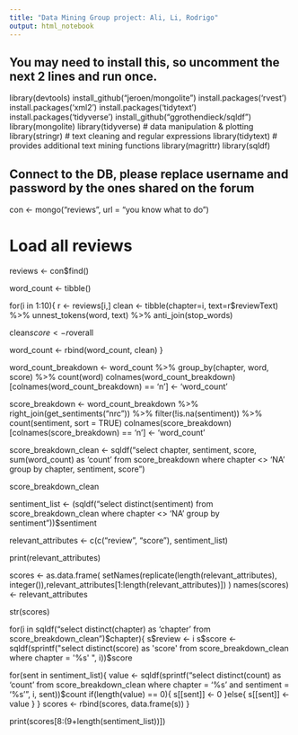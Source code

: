 ```yaml
---
title: "Data Mining Group project: Ali, Li, Rodrigo"
output: html_notebook
---
```

## You may need to install this, so uncomment the next 2 lines and run once.
library(devtools)
install_github("jeroen/mongolite")
install.packages('rvest')
install.packages('xml2')
install.packages('tidytext')
install.packages('tidyverse')
install_github("ggrothendieck/sqldf")
library(mongolite)
library(tidyverse)      # data manipulation & plotting
library(stringr)        # text cleaning and regular expressions
library(tidytext)       # provides additional text mining functions
library(magrittr)
library(sqldf)

## Connect to the DB, please replace username and password by the ones shared on the forum
con <- mongo("reviews", url = "you know what to do")

# Load all reviews
reviews <- con$find()

word_count <- tibble()

for(i in 1:10){
  r <- reviews[i,]
  clean <- tibble(chapter=i, text=r$reviewText) %>%
    unnest_tokens(word, text) %>%
    anti_join(stop_words)
    
  clean$score <- r$overall

  word_count <- rbind(word_count, clean)
}

word_count_breakdown <- word_count %>% group_by(chapter, word, score) %>% count(word)
colnames(word_count_breakdown)[colnames(word_count_breakdown) == 'n'] <- 'word_count'

score_breakdown <- word_count_breakdown %>%
  right_join(get_sentiments("nrc")) %>%
  filter(!is.na(sentiment)) %>%
  count(sentiment, sort = TRUE)
colnames(score_breakdown)[colnames(score_breakdown) == 'n'] <- 'word_count'

score_breakdown_clean <- sqldf("select chapter, sentiment, score, sum(word_count) as 'count' from score_breakdown where chapter <> 'NA' group by chapter, sentiment, score")

score_breakdown_clean

sentiment_list <- (sqldf("select distinct(sentiment) from score_breakdown_clean where chapter <> 'NA' group by sentiment"))$sentiment

relevant_attributes <- c(c("review", "score"), sentiment_list)

print(relevant_attributes)

scores <- as.data.frame(
  setNames(replicate(length(relevant_attributes), integer()),relevant_attributes[1:length(relevant_attributes)])
)
names(scores) <- relevant_attributes

str(scores)

for(i in sqldf("select distinct(chapter) as 'chapter' from score_breakdown_clean")$chapter){
  s$review <- i
  s$score <- sqldf(sprintf("select distinct(score) as 'score' from score_breakdown_clean where chapter = '%s' ", i))$score
  
  for(sent in sentiment_list){
    value <- sqldf(sprintf("select distinct(count) as 'count' from score_breakdown_clean where chapter = '%s' and sentiment = '%s' ", i, sent))$count
    if(length(value) == 0){
      s[[sent]] <- 0
    }else{
      s[[sent]] <- value
    }
  }
  scores <- rbind(scores, data.frame(s))
}

print(scores[8:(9+length(sentiment_list))])
